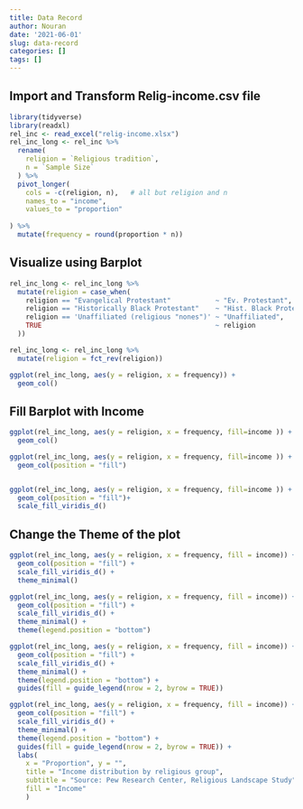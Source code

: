 ```yaml
---
title: Data Record
author: Nouran
date: '2021-06-01'
slug: data-record
categories: []
tags: []
---
```


## Import and Transform Relig-income.csv file 

```r
library(tidyverse)
library(readxl)
rel_inc <- read_excel("relig-income.xlsx")
rel_inc_long <- rel_inc %>%
  rename( 
    religion = `Religious tradition`, 
    n = `Sample Size` 
  ) %>%
  pivot_longer( 
    cols = -c(religion, n),   # all but religion and n 
    names_to = "income",  
    values_to = "proportion" 
 
) %>%
  mutate(frequency = round(proportion * n))
```


## Visualize using Barplot
```r
rel_inc_long <- rel_inc_long %>%
  mutate(religion = case_when(
    religion == "Evangelical Protestant"           ~ "Ev. Protestant",
    religion == "Historically Black Protestant"    ~ "Hist. Black Protestant",
    religion == 'Unaffiliated (religious "nones")' ~ "Unaffiliated",
    TRUE                                           ~ religion
  ))

rel_inc_long <- rel_inc_long %>%
  mutate(religion = fct_rev(religion))

ggplot(rel_inc_long, aes(y = religion, x = frequency)) +
  geom_col()


```

## Fill Barplot with Income

```r
ggplot(rel_inc_long, aes(y = religion, x = frequency, fill=income )) +
  geom_col()

ggplot(rel_inc_long, aes(y = religion, x = frequency, fill=income )) +
  geom_col(position = "fill")


ggplot(rel_inc_long, aes(y = religion, x = frequency, fill=income )) +
  geom_col(position = "fill")+
  scale_fill_viridis_d()


```

## Change the Theme of the plot

```r
ggplot(rel_inc_long, aes(y = religion, x = frequency, fill = income)) +
  geom_col(position = "fill") +
  scale_fill_viridis_d() +
  theme_minimal()

ggplot(rel_inc_long, aes(y = religion, x = frequency, fill = income)) +
  geom_col(position = "fill") +
  scale_fill_viridis_d() +
  theme_minimal() +
  theme(legend.position = "bottom")

ggplot(rel_inc_long, aes(y = religion, x = frequency, fill = income)) +
  geom_col(position = "fill") +
  scale_fill_viridis_d() +
  theme_minimal() +
  theme(legend.position = "bottom") +
  guides(fill = guide_legend(nrow = 2, byrow = TRUE))

ggplot(rel_inc_long, aes(y = religion, x = frequency, fill = income)) +
  geom_col(position = "fill") +
  scale_fill_viridis_d() +
  theme_minimal() +
  theme(legend.position = "bottom") +
  guides(fill = guide_legend(nrow = 2, byrow = TRUE)) +
  labs(
    x = "Proportion", y = "", 
    title = "Income distribution by religious group", 
    subtitle = "Source: Pew Research Center, Religious Landscape Study", 
    fill = "Income" 
    )
```


